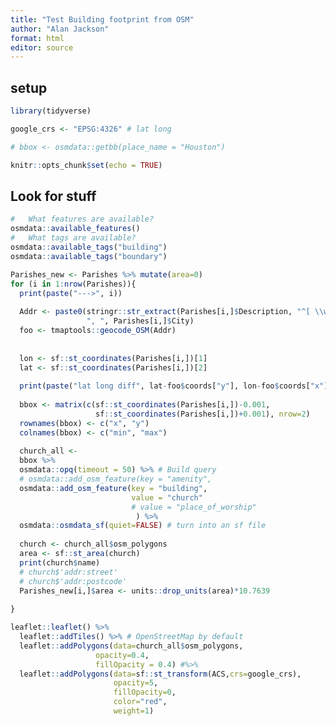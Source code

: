 ```yaml
---
title: "Test Building footprint from OSM"
author: "Alan Jackson"
format: html
editor: source
---
```


## setup

```r

library(tidyverse)

google_crs <- "EPSG:4326" # lat long

# bbox <- osmdata::getbb(place_name = "Houston")

knitr::opts_chunk$set(echo = TRUE)
```


##        Look for stuff

```r

#   What features are available?
osmdata::available_features()
#   What tags are available?
osmdata::available_tags("building") 
osmdata::available_tags("boundary") 

Parishes_new <- Parishes %>% mutate(area=0)
for (i in 1:nrow(Parishes)){
  print(paste("--->", i))
  
  Addr <- paste0(stringr::str_extract(Parishes[i,]$Description, "^[ \\w]*"),
                 ", ", Parishes[i,]$City)
  foo <- tmaptools::geocode_OSM(Addr)
  
  
  lon <- sf::st_coordinates(Parishes[i,])[1]
  lat <- sf::st_coordinates(Parishes[i,])[2]
  
  print(paste("lat long diff", lat-foo$coords["y"], lon-foo$coords["x"]))
  
  bbox <- matrix(c(sf::st_coordinates(Parishes[i,])-0.001,  
                   sf::st_coordinates(Parishes[i,])+0.001), nrow=2)
  rownames(bbox) <- c("x", "y")
  colnames(bbox) <- c("min", "max")
  
  church_all <- 
  bbox %>% 
  osmdata::opq(timeout = 50) %>% # Build query
  # osmdata::add_osm_feature(key = "amenity",
  osmdata::add_osm_feature(key = "building",
                           value = "church"
                           # value = "place_of_worship"
                            ) %>% 
  osmdata::osmdata_sf(quiet=FALSE) # turn into an sf file
  
  church <- church_all$osm_polygons
  area <- sf::st_area(church)
  print(church$name) 
  # church$'addr:street' 
  # church$'addr:postcode' 
  Parishes_new[i,]$area <- units::drop_units(area)*10.7639
    
} 

leaflet::leaflet() %>%
  leaflet::addTiles() %>% # OpenStreetMap by default
  leaflet::addPolygons(data=church_all$osm_polygons,
                   opacity=0.4,
                   fillOpacity = 0.4) #%>% 
  leaflet::addPolygons(data=sf::st_transform(ACS,crs=google_crs),
                       opacity=5,
                       fillOpacity=0,
                       color="red",
                       weight=1)
  

```

